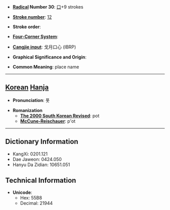 * '''[[Wiktionary:Chinese radical index| Radical]] Number 30''': [[Wiktionary:Chinese radical index 口|口]]+9 strokes

* '''[[Wiktionary:Chinese total strokes index|Stroke number]]''': [[Wiktionary:Chinese total strokes index 12|12]]

* '''Stroke order''': 

* '''[[Wiktionary:Chinese four corner index|Four-Corner System]]''': 

* '''[[Wiktionary:Chinese Cangjie index|Cangjie input]]''': 戈月口心 (IBRP)

* '''Graphical Significance and Origin''': 

* '''Common Meaning''': place name

----

== [[Korean]] [[Hanja]] ==

* '''Pronunciation''': 폿

* '''Romanization'''
** '''[[The 2000 South Korean Revised Romanization|The 2000 South Korean Revised]]''': pot
** '''[[McCune-Reischauer]]''': p'ot

----

== Dictionary Information ==

* KangXi: 0201.121
* Dae Jaweon: 0424.050
* Hanyu Da Zidian: 10651.051

== Technical Information ==

* '''Unicode''':
** Hex: 55B8
** Decimal: 21944